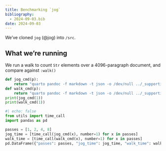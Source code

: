 ```yaml
---
title: Benchmarking `jog`
bibliography:
  - 2024-09-03.bib
date: 2024-09-03
---
```


We've cloned `jog` (@jog) into `/src`.

## What we're running

We run a walk to count `Str` elements over a 4096-paragraph document, and compare against `:walk()`

```python
def jog_cmd(p):
    return "quarto pandoc -f markdown -t json -o /dev/null ../_supporting_docs/synth-benchmark-1/inputs/_size-12.qmd -L ../_supporting_docs/filters/2024-09-03-jog-str.lua -M n_times:%s" % p
def walk_cmd(p):
    return "quarto pandoc -f markdown -t json -o /dev/null ../_supporting_docs/synth-benchmark-1/inputs/_size-12.qmd -L ../_supporting_docs/filters/2024-09-03-walk-str.lua -M n_times:%s" % p
print(jog_cmd(1))
print(walk_cmd(1))
```

```python
#| echo: false
from utils import time_call
import pandas as pd

passes = [1, 2, 4, 8]
jog_time = [time_call(jog_cmd(x), number=1) for x in passes]
walk_time = [time_call(walk_cmd(x), number=1) for x in passes]
pd.DataFrame({"passes": passes, "jog_time": jog_time, "walk_time": walk_time}) 
```